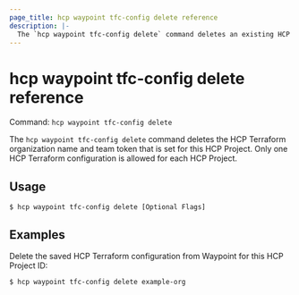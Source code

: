 ```yaml
---
page_title: hcp waypoint tfc-config delete reference
description: |-
  The `hcp waypoint tfc-config delete` command deletes an existing HCP Terraform configuration in HCP Waypoint.
---
```


# hcp waypoint tfc-config delete reference

Command: `hcp waypoint tfc-config delete` 

The `hcp waypoint tfc-config delete` command deletes
the HCP Terraform organization name and team token that is set for this HCP
Project. Only one HCP Terraform configuration is allowed for each HCP Project.

## Usage

```shell-session
$ hcp waypoint tfc-config delete [Optional Flags]
```

## Examples

Delete the saved HCP Terraform configuration from Waypoint for this HCP Project ID:

```shell-session
$ hcp waypoint tfc-config delete example-org
```

